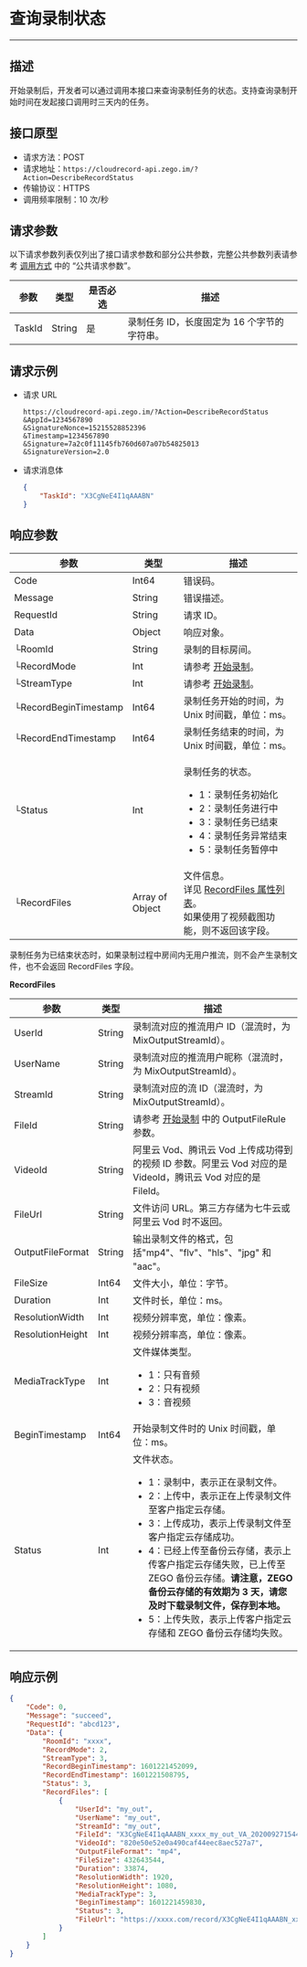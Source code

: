 

# 查询录制状态

---

## 描述

开始录制后，开发者可以通过调用本接口来查询录制任务的状态。支持查询录制开始时间在发起接口调用时三天内的任务。

## 接口原型

- 请求方法：POST
- 请求地址：`https://cloudrecord-api.zego.im/?Action=DescribeRecordStatus`
- 传输协议：HTTPS
- 调用频率限制：10 次/秒

## 请求参数

以下请求参数列表仅列出了接口请求参数和部分公共参数，完整公共参数列表请参考 [调用方式](./Making%20API%20Requests.mdx#公共请求参数) 中的 “公共请求参数”。

| 参数 | 类型 | 是否必选 | 描述 |
| --- | --- | --- | --- |
| TaskId | String | 是 | 录制任务 ID，长度固定为 16 个字节的字符串。 |

## 请求示例

- 请求 URL  
    ```
    https://cloudrecord-api.zego.im/?Action=DescribeRecordStatus
    &AppId=1234567890
    &SignatureNonce=15215528852396
    &Timestamp=1234567890
    &Signature=7a2c0f11145fb760d607a07b54825013
    &SignatureVersion=2.0
    ```
- 请求消息体  
    ```json
    {
        "TaskId": "X3CgNeE4I1qAAABN"
    }
    ```

## 响应参数

| 参数 | 类型 | 描述 |
| --- | --- | --- |
| Code | Int64 | 错误码。 |
| Message | String | 错误描述。 |
| RequestId | String | 请求 ID。 |
| Data | Object | 响应对象。 |
| └RoomId | String | 录制的目标房间。 |
| └RecordMode | Int | 请参考 <a href="./start.mdx" target="_blank">开始录制</a>。 |
| └StreamType | Int | 请参考 <a href="./start.mdx" target="_blank">开始录制</a>。 |
| └RecordBeginTimestamp | Int64 | 录制任务开始的时间，为 Unix 时间戳，单位：ms。 |
| └RecordEndTimestamp | Int64 | 录制任务结束的时间，为 Unix 时间戳，单位：ms。 |
| └Status | Int | <p>录制任务的状态。</p><ul><li>1：录制任务初始化</li><li>2：录制任务进行中</li><li>3：录制任务已结束</li><li>4：录制任务异常结束</li><li>5：录制任务暂停中</li></ul> |
| └RecordFiles | Array of Object | 文件信息。<br />详见 <a href="#recordfiles">RecordFiles 属性列表</a>。<br />如果使用了视频截图功能，则不返回该字段。 |

<Warning title="注意">录制任务为已结束状态时，如果录制过程中房间内无用户推流，则不会产生录制文件，也不会返回 RecordFiles 字段。</Warning>

<span id="recordfiles"></span>
**RecordFiles**

| 参数 | 类型 | 描述 |
| --- | --- | --- |
| UserId | String | 录制流对应的推流用户 ID（混流时，为 MixOutputStreamId）。 |
| UserName | String | 录制流对应的推流用户昵称（混流时，为 MixOutputStreamId）。 |
| StreamId | String | 录制流对应的流 ID（混流时，为 MixOutputStreamId）。 |
| FileId | String | 请参考 <a href="./start.mdx" target="_blank">开始录制</a> 中的 OutputFileRule 参数。 |
| VideoId | String | 阿里云 Vod、腾讯云 Vod 上传成功得到的视频 ID 参数。阿里云 Vod 对应的是 VideoId，腾讯云 Vod 对应的是 FileId。 |
| FileUrl | String | 文件访问 URL。第三方存储为七牛云或阿里云 Vod 时不返回。 |
| OutputFileFormat | String | 输出录制文件的格式，包括"mp4"、"flv"、"hls"、"jpg" 和 "aac"。 |
| FileSize | Int64 | 文件大小，单位：字节。 |
| Duration | Int | 文件时长，单位：ms。 |
| ResolutionWidth | Int | 视频分辨率宽，单位：像素。 |
| ResolutionHeight | Int | 视频分辨率高，单位：像素。 |
| MediaTrackType | Int | 文件媒体类型。<ul><li>1：只有音频</li><li>2：只有视频</li><li>3：音视频</li></ul> |
| BeginTimestamp | Int64 | 开始录制文件时的 Unix 时间戳，单位：ms。 |
| Status | Int | 文件状态。<ul><li>1：录制中，表示正在录制文件。</li><li>2：上传中，表示正在上传录制文件至客户指定云存储。</li><li>3：上传成功，表示上传录制文件至客户指定云存储成功。</li><li>4：已经上传至备份云存储，表示上传客户指定云存储失败，已上传至 ZEGO 备份云存储。<b>请注意，ZEGO 备份云存储的有效期为 3 天，请您及时下载录制文件，保存到本地。</b></li><li>5：上传失败，表示上传客户指定云存储和 ZEGO 备份云存储均失败。</li></ul> |

## 响应示例

```json
{
    "Code": 0,
    "Message": "succeed",
    "RequestId": "abcd123",
    "Data": {
        "RoomId": "xxxx",
        "RecordMode": 2,
        "StreamType": 3,
        "RecordBeginTimestamp": 1601221452099,
        "RecordEndTimestamp": 1601221508795,
        "Status": 3,
        "RecordFiles": [
            {
                "UserId": "my_out",
                "UserName": "my_out",
                "StreamId": "my_out",
                "FileId": "X3CgNeE4I1qAAABN_xxxx_my_out_VA_20200927154419775.mp4",
                "VideoId": "820e50e52e0a490caf44eec8aec527a7",
                "OutputFileFormat": "mp4",
                "FileSize": 432643544,
                "Duration": 33874,
                "ResolutionWidth": 1920,
                "ResolutionHeight": 1080,
                "MediaTrackType": 3,
                "BeginTimestamp": 1601221459830,
                "Status": 3,
                "FileUrl": "https://xxxx.com/record/X3CgNeE4I1qAAABN_xxxx_my_out_VA_20200927154419775.mp4"
            }
        ]
    }
}
```
